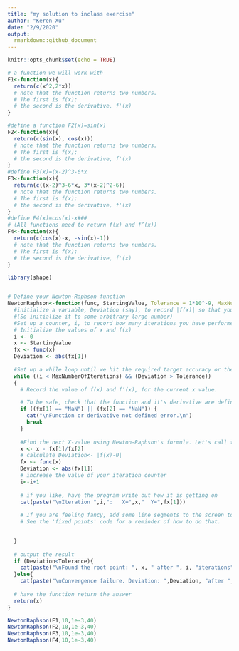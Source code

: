 ```yaml
---
title: "my solution to inclass exercise"
author: "Keren Xu"
date: "2/9/2020"
output:
  rmarkdown::github_document
---
```


```r
knitr::opts_chunk$set(echo = TRUE)
```


```r
# a function we will work with
F1<-function(x){
  return(c(x^2,2*x)) 
  # note that the function returns two numbers. 
  # The first is f(x); 
  # the second is the derivative, f'(x)
}

#define a function F2(x)=sin(x)
F2<-function(x){
  return(c(sin(x), cos(x))) 
  # note that the function returns two numbers. 
  # The first is f(x); 
  # the second is the derivative, f'(x)
}
#define F3(x)=(x-2)^3-6*x
F3<-function(x){
  return(c((x-2)^3-6*x, 3*(x-2)^2-6)) 
  # note that the function returns two numbers. 
  # The first is f(x); 
  # the second is the derivative, f'(x)
}
#define F4(x)=cos(x)-x### 
# (All functions need to return f(x) and f’(x))
F4<-function(x){
  return(c(cos(x)-x, -sin(x)-1)) 
  # note that the function returns two numbers. 
  # The first is f(x); 
  # the second is the derivative, f'(x)
}

library(shape)


# Define your Newton-Raphson function  
NewtonRaphson<-function(func, StartingValue, Tolerance = 1*10^-9, MaxNumberOfIterations = 100){
  #initialize a variable, Deviation (say), to record |f(x)| so that you know how far away you are from 0. 
  #(So initialize it to some arbitrary large number)
  #Set up a counter, i, to record how many iterations you have performed. Set it equal to 0	
  # Initialize the values of x and f(x)
  i <- 0
  x <- StartingValue
  fx <- func(x)
  Deviation <- abs(fx[1])
  
  #Set up a while loop until we hit the required target accuracy or the max. number of steps
  while ((i < MaxNumberOfIterations) && (Deviation > Tolerance))
  {
    # Record the value of f(x) and f’(x), for the current x value. 

    # To be safe, check that the function and it's derivative are defined at X (either could be NaN if you are unlucky)
    if ((fx[1] == "NaN") || (fx[2] == "NaN")) {
      cat("\nFunction or derivative not defined error.\n")
      break
    }
    
    #Find the next X-value using Newton-Raphson's formula. Let's call that value X
    x <- x - fx[1]/fx[2]
    # calculate Deviation<- |f(x)-0|
    fx <- func(x)  
    Deviation <- abs(fx[1])
    # increase the value of your iteration counter
    i<-i+1
    
    # if you like, have the program write out how it is getting on
    cat(paste("\nIteration ",i,":   X=",x,"  Y=",fx[1]))
    
    # If you are feeling fancy, add some line segments to the screen to show where it just went
    # See the 'fixed points' code for a reminder of how to do that.

		
  }
  
  # output the result
  if (Deviation<Tolerance){
    cat(paste("\nFound the root point: ", x, " after ", i, "iterations"))
  }else{ 
    cat(paste("\nConvergence failure. Deviation: ",Deviation, "after ", i, 	"iterations"))}    
  
  # have the function return the answer
  return(x)
}

NewtonRaphson(F1,10,1e-3,40)
NewtonRaphson(F2,10,1e-3,40)
NewtonRaphson(F3,10,1e-3,40)
NewtonRaphson(F4,10,1e-3,40)
```

